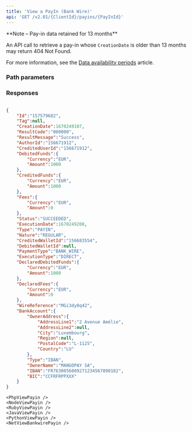 ```yaml
---
title: 'View a PayIn (Bank Wire)'  
api: 'GET /v2.01/{ClientId}/payins/{PayInId}'  
---
```




<Note>
**Note – Pay-in data retained for 13 months**

An API call to retrieve a pay-in whose `CreationDate` is older than 13 months may return 404 Not Found.

For more information, see the <a href="/api-reference/overview/data-availability-periods">Data availability periods</a> article.
</Note>


### Path parameters  

<PayInId />  

### Responses  

<AccordionGroup><Accordion title="200 - Status is SUCCEEDED">  

<IdResponse />  

<Tag2Response />  

<CreationDateResponse />  

<ResultCodeResponse />  

<ResultMessageResponse />  

<AuthorIdResponse />  

<CreditedUserIdResponse />  

<DebitedFunds7Response />  

<CreditedFunds7Response />  

<Fees7Response />  

<Status2Response />  

<ExecutionDateResponse />  

<TypeResponse />  

<NatureResponse />  

<CreditedWalletIdResponse />  

<DebitedWalletId1Response />  

<PaymentType2Response />  

<ExecutionTypeResponse />  

<DeclaredDebitedFundsResponse />  

<DeclaredFeesResponse />  

<WireReferenceResponse />  

<BankAccountResponse /></Accordion></AccordionGroup>  

<ResponseExample>  

```json 200 - Status is SUCCEEDED  

{
    "Id":"157579682",
    "Tag":null,
    "CreationDate":1670249107,
    "ResultCode":"000000",
    "ResultMessage":"Success",
    "AuthorId":"156671912",
    "CreditedUserId":"156671912",
    "DebitedFunds":{
        "Currency":"EUR",
        "Amount":1000
    },
    "CreditedFunds":{
        "Currency":"EUR",
        "Amount":1000
    },
    "Fees":{
        "Currency":"EUR",
        "Amount":0
    },
    "Status":"SUCCEEDED",
    "ExecutionDate":1670249208,
    "Type":"PAYIN",
    "Nature":"REGULAR",
    "CreditedWalletId":"156683554",
    "DebitedWalletId":null,
    "PaymentType":"BANK_WIRE",
    "ExecutionType":"DIRECT",
    "DeclaredDebitedFunds":{
        "Currency":"EUR",
        "Amount":1000
    },
    "DeclaredFees":{
        "Currency":"EUR",
        "Amount":0
    },
    "WireReference":"MGi3dy0q42",
    "BankAccount":{
        "OwnerAddress":{
            "AddressLine1":"2 Avenue Amélie",
            "AddressLine2":null,
            "City":"Luxembourg",
            "Region":null,
            "PostalCode":"L-1125",
            "Country":"LU"
        },
        "Type":"IBAN",
        "OwnerName":"MANGOPAY SA",
        "IBAN":"FR7630056009271234567890182",
        "BIC":"CCFRFRPPXXX"
    }
}  
 ```  

</ResponseExample>  

<RequestExample>  
  
    <PhpViewPayin />
    <NodeViewPayin />
    <RubyViewPayin />
    <JavaViewPayin />
    <PythonViewPayin />
    <NetViewBankwirePayin />

</RequestExample>